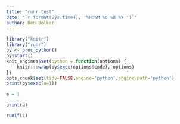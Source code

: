 ```yaml
---
title: "runr test"
date: "`r format(Sys.time(), '%H:%M %d %B %Y ')`"
author: Ben Bolker
---
```


```r
library("knitr")
library("runr")
py <- proc_python()
py$start()
knit_engines$set(python = function(options) {
    knitr:::wrap(py$exec(options$code), options)
})
opts_chunk$set(tidy=FALSE,engine='python',engine.path='python')
print(py$exec(a=1))
```

```r
a = 1
```

```r
print(a)
```

```r
runif(1)
```
